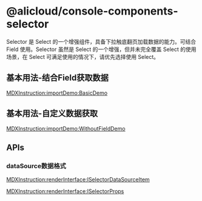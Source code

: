 # @alicloud/console-components-selector

Selector 是 Select 的一个增强组件，具备下拉触底翻页加载数据的能力。可结合 Field 使用。Selector 虽然是 Select 的一个增强，但并未完全覆盖 Select 的使用场景，在 Select 可满足使用的情况下，请优先选择使用 Select。

## 基本用法-结合Field获取数据

[MDXInstruction:importDemo:BasicDemo](./stories/basic.tsx)

## 基本用法-自定义数据获取

[MDXInstruction:importDemo:WithoutFieldDemo](./stories/selectorWithoutField.tsx)

## APIs

### dataSource数据格式

[MDXInstruction:renderInterface:ISelectorDataSourceItem](./api-json/api.json)

[MDXInstruction:renderInterface:ISelectorProps](./api-json/api.json)
